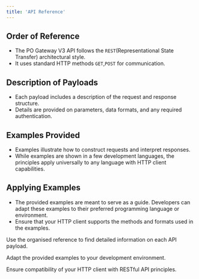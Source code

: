 ```yaml
---
title: 'API Reference'
---
```


## Order of Reference
- The PO Gateway V3 API follows the `REST`(Representational State Transfer) architectural style.
- It uses standard HTTP methods `GET`,`POST` for communication.

## Description of Payloads
- Each payload includes a description of the request and response structure.
- Details are provided on parameters, data formats, and any required authentication.


## Examples Provided
- Examples illustrate how to construct requests and interpret responses.
- While examples are shown in a few development languages, the principles apply universally to any language with HTTP client capabilities.

## Applying Examples
- The provided examples are meant to serve as a guide. Developers can adapt these examples to their preferred programming language or environment.
- Ensure that your HTTP client supports the methods and formats used in the examples.

<Note>
Use the organised reference to find detailed information on each API payload.

Adapt the provided examples to your development environment.

Ensure compatibility of your HTTP client with RESTful API principles.
</Note>
